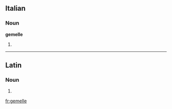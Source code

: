 ==Italian==

===Noun===
'''gemelle''' {{f}}

# {{plural of|[[gemella]]|lang=it}}

----

==Latin==

===Noun===
{{la-noun-form|gemelle}}

# {{inflection of|gemellus|gemellus|voc|s|lang=la}}

[[fr:gemelle]]